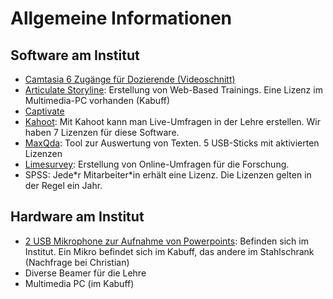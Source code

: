# Allgemeine Informationen

## Software am Institut

* [Camtasia 6 Zugänge für Dozierende (Videoschnitt)](https://www.techsmith.de/camtasia.html)
* [Articulate Storyline](https://articulate.com/): Erstellung von Web-Based Trainings. Eine Lizenz im Multimedia-PC vorhanden (Kabuff)
* [Captivate](https://www.adobe.com/de/products/captivate.html)
* [Kahoot](https://kahoot.it/): Mit Kahoot kann man Live-Umfragen in der Lehre erstellen. Wir haben 7 Lizenzen für diese Software.
* [MaxQda](https://www.maxqda.de/): Tool zur Auswertung von Texten. 5 USB-Sticks mit aktivierten Lizenzen
* [Limesurvey](https://umfrage.ezw.uni-freiburg.de/index.php/admin/authentication/sa/login): Erstellung von Online-Umfragen für die Forschung.
* SPSS: Jede\*r Mitarbeiter\*in erhält eine Lizenz. Die Lizenzen gelten in der Regel ein Jahr.

## Hardware am Institut

* [2 USB Mikrophone zur Aufnahme von Powerpoints](https://www.amazon.de/Rode-Studioqualit%C3%A4t-USB-Kondensatormikrofon-Tischstativ-Popschutz/dp/B00KQPGRRE): Befinden sich im Institut. Ein Mikro befindet sich im Kabuff, das andere im Stahlschrank (Nachfrage bei Christian)
* Diverse Beamer für die Lehre
* Multimedia PC (im Kabuff)

